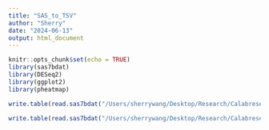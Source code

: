 ```yaml
---
title: "SAS_to_TSV"
author: "Sherry"
date: "2024-06-13"
output: html_document
---
```


```r
knitr::opts_chunk$set(echo = TRUE)
library(sas7bdat)
library(DESeq2)
library(ggplot2)
library(pheatmap)
```


```r
write.table(read.sas7bdat("/Users/sherrywang/Desktop/Research/Calabrese/RNAseq_data/fil_by_grp.sas7bdat", debug=TRUE), "/Users/sherrywang/Desktop/Research/Calabrese/RNAseq_data/fil_by_grp.tsv", sep = "\t", row.names = F)

write.table(read.sas7bdat("/Users/sherrywang/Desktop/Research/Calabrese/RNAseq_data/grp_mean.sas7bdat", debug=TRUE), "/Users/sherrywang/Desktop/Research/Calabrese/RNAseq_data/fil_by_grp.tsv", sep = "\t", row.names = F)
```
